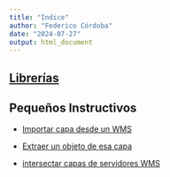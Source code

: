 ```yaml
---
title: "Indice"
author: "Federico Córdoba"
date: "2024-07-27"
output: html_document
---
```


## [Librerías](librerias.html)

## Pequeños Instructivos



 * [Importar capa desde un WMS](importarwfs.html)
 
 * [Extraer un objeto de esa capa](extraerunobjetoshp.html)
 
 * [intersectar capas de servidores WMS](intersectarcapasshp.html)